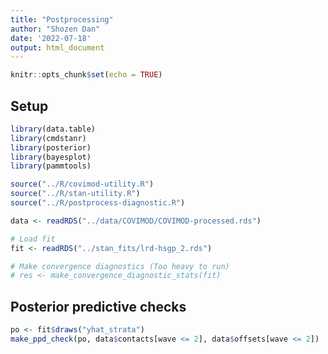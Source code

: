 ```yaml
---
title: "Postprocessing"
author: "Shozen Dan"
date: '2022-07-18'
output: html_document
---
```


```r
knitr::opts_chunk$set(echo = TRUE)
```

## Setup
```r
library(data.table)
library(cmdstanr)
library(posterior)
library(bayesplot)
library(pammtools)

source("../R/covimod-utility.R")
source("../R/stan-utility.R")
source("../R/postprocess-diagnostic.R")

data <- readRDS("../data/COVIMOD/COVIMOD-processed.rds")
```

```r
# Load fit
fit <- readRDS("../stan_fits/lrd-hsgp_2.rds")

# Make convergence diagnostics (Too heavy to run)
# res <- make_convergence_diagnostic_stats(fit) 
```

## Posterior predictive checks
```r
po <- fit$draws("yhat_strata")
make_ppd_check(po, data$contacts[wave <= 2], data$offsets[wave <= 2])
```

